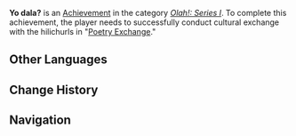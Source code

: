 {{Achievement Infobox
|title        = 
|id           = 84502
|order id     = 4027
|category     = Olah!: Series I
|description  = Successfully conduct cultural exchange with the hilichurls in "[[Poetry Exchange]]."
|requirements = 
|primogems    = 5
|tracking     = 
|tier         = 
|tiers_total  = 
|prev         = ...Odomu?
|next         = 
}}
'''Yo dala?''' is an [[Achievement]] in the category ''[[Olah!: Series I]]''. To complete this achievement, the player needs to successfully conduct cultural exchange with the hilichurls in "[[Poetry Exchange]]."
<!--
==Trivia==

==Video Guides==
{{EVT
|video1   = 
|caption1 = 
}}
-->
==Other Languages==
{{Other Languages|default_hidden=1
|en      = Yo dala?
|zhs     = Yo dala？
|zht     = Yo dala？
|ja      = Yo dala？
|ko      = Yo dala?
|es      = Yo dala?
|fr      = Yo dala ?
|ru      = Yo dala?
|th      = Yo dala?
|vi      = Yo dala?
|de      = Yo dala?
|id      = Yo dala?
|pt      = Yo dala？
}}

==Change History==
{{Change History|1.0}}
<!--
==References==
{{Reflist}}
-->
==Navigation==
{{Achievement Navbox|Olah!: Series I}}